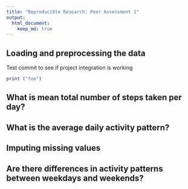 ```yaml
---
title: "Reproducible Research: Peer Assessment 1"
output: 
  html_document:
    keep_md: true
---
```



## Loading and preprocessing the data

Test commit to see if project integration is working
```r
print ("foo")
```

## What is mean total number of steps taken per day?



## What is the average daily activity pattern?



## Imputing missing values



## Are there differences in activity patterns between weekdays and weekends?
